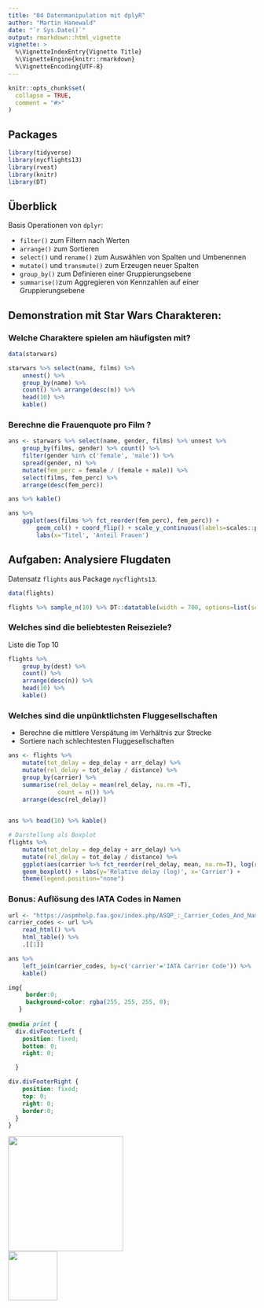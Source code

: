 ```yaml
---
title: "04 Datenmanipulation mit dplyR"
author: "Martin Hanewald"
date: "`r Sys.Date()`"
output: rmarkdown::html_vignette
vignette: >
  %\VignetteIndexEntry{Vignette Title}
  %\VignetteEngine{knitr::rmarkdown}
  %\VignetteEncoding{UTF-8}
---
```


```r
knitr::opts_chunk$set(
  collapse = TRUE,
  comment = "#>"
)

```

## Packages

```r
library(tidyverse)
library(nycflights13)
library(rvest)
library(knitr)
library(DT)
```

## Überblick

Basis Operationen von `dplyr`:

- `filter()` zum Filtern nach Werten
- `arrange()` zum Sortieren
- `select()` und `rename()` zum Auswählen von Spalten und Umbenennen
- `mutate()` und `transmute()` zum Erzeugen neuer Spalten
- `group_by()` zum Definieren einer Gruppierungsebene
- `summarise()`zum Aggregieren von Kennzahlen auf einer Gruppierungsebene

## Demonstration mit Star Wars Charakteren:

### Welche Charaktere spielen am häufigsten mit?

```r
data(starwars)

starwars %>% select(name, films) %>% 
    unnest() %>% 
    group_by(name) %>% 
    count() %>% arrange(desc(n)) %>% 
    head(10) %>% 
    kable()
```


### Berechne die Frauenquote pro Film ?

```r
ans <- starwars %>% select(name, gender, films) %>% unnest %>% 
    group_by(films, gender) %>% count() %>% 
    filter(gender %in% c('female', 'male')) %>% 
    spread(gender, n) %>% 
    mutate(fem_perc = female / (female + male)) %>% 
    select(films, fem_perc) %>% 
    arrange(desc(fem_perc)) 

ans %>% kable()

ans %>% 
    ggplot(aes(films %>% fct_reorder(fem_perc), fem_perc)) + 
        geom_col() + coord_flip() + scale_y_continuous(labels=scales::percent)+
        labs(x='Titel', 'Anteil Frauen')

```

## Aufgaben: Analysiere Flugdaten

Datensatz `flights` aus Package `nycflights13`.

```r
data(flights)
```

```r
flights %>% sample_n(10) %>% DT::datatable(width = 700, options=list(scrollX = TRUE))
```

### Welches sind die beliebtesten Reiseziele?

Liste die Top 10

```r
flights %>% 
    group_by(dest) %>% 
    count() %>% 
    arrange(desc(n)) %>% 
    head(10) %>% 
    kable()
```

### Welches sind die unpünktlichsten Fluggesellschaften

- Berechne die mittlere Verspätung im Verhältnis zur Strecke
- Sortiere nach schlechtesten Fluggesellschaften

```r
ans <- flights %>% 
    mutate(tot_delay = dep_delay + arr_delay) %>%
    mutate(rel_delay = tot_delay / distance) %>%
    group_by(carrier) %>% 
    summarise(rel_delay = mean(rel_delay, na.rm =T),
              count = n()) %>% 
    arrange(desc(rel_delay))
    

ans %>% head(10) %>% kable()

# Darstellung als Boxplot
flights %>% 
    mutate(tot_delay = dep_delay + arr_delay) %>%
    mutate(rel_delay = tot_delay / distance) %>%
    ggplot(aes(carrier %>% fct_reorder(rel_delay, mean, na.rm=T), log(rel_delay), fill=carrier)) +            
    geom_boxplot() + labs(y='Relative delay (log)', x='Carrier') +
    theme(legend.position="none")

```


### Bonus: Auflösung des IATA Codes in Namen

```r
url <- "https://aspmhelp.faa.gov/index.php/ASQP_:_Carrier_Codes_And_Names"
carrier_codes <- url %>%
    read_html() %>%
    html_table() %>% 
    .[[1]]

ans %>% 
    left_join(carrier_codes, by=c('carrier'='IATA Carrier Code')) %>% 
    kable()

```



```css
img{
     border:0;
     background-color: rgba(255, 255, 255, 0);
   }
   
@media print {
  div.divFooterLeft {
    position: fixed;
    bottom: 0;
    right: 0;

  }

div.divFooterRight {
    position: fixed;
    top: 0;
    right: 0;
    border:0;
  }    
}
```

<div class="divFooterLeft"><img src='../98_assets/ca_logo.svg' width="234px"></div>
<div class="divFooterRight"><img src='../98_assets/c_by_qunis.svg' width="100px"></div>
